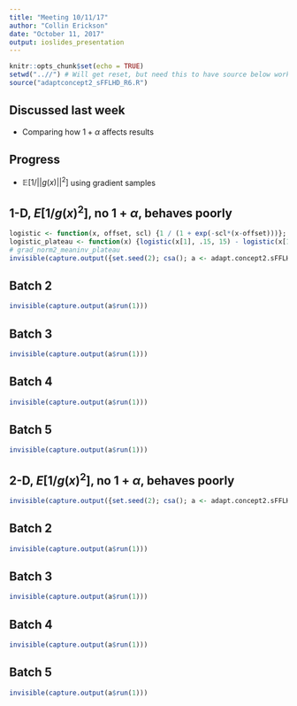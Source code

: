 ```yaml
---
title: "Meeting 10/11/17"
author: "Collin Erickson"
date: "October 11, 2017"
output: ioslides_presentation
---
```


```r
knitr::opts_chunk$set(echo = TRUE)
setwd("..//") # Will get reset, but need this to have source below work properly
source("adaptconcept2_sFFLHD_R6.R")
```

## Discussed last week

* Comparing how $1+\alpha$ affects results

## Progress

* $\mathbb{E}[1/||g(x)||^2]$ using gradient samples

## 1-D, $E[1/g(x)^2]$, no $1+\alpha$, behaves poorly

```r
logistic <- function(x, offset, scl) {1 / (1 + exp(-scl*(x-offset)))}; 
logistic_plateau <- function(x) {logistic(x[1], .15, 15) - logistic(x[1], .85,15)}; #curve(Vectorize(logistic_plateau)(x)); #cf(logistic_plateau)
# grad_norm2_meaninv_plateau
invisible(capture.output({set.seed(2); csa(); a <- adapt.concept2.sFFLHD.R6$new(D=1,L=3,func=Vectorize(logistic_plateau), obj="desirability", des_func=des_func_grad_norm2inv_mean, alpha_des=1, weight_const = 0, n0=4, take_until_maxpvar_below=1, package="laGP_GauPro_kernel", design='sFFLHD', selection_method="max_des_red_all"); a$run(1)}))
```

## Batch 2
```r
invisible(capture.output(a$run(1)))
```

## Batch 3
```r
invisible(capture.output(a$run(1)))
```

## Batch 4
```r
invisible(capture.output(a$run(1)))
```

## Batch 5
```r
invisible(capture.output(a$run(1)))
```




## 2-D, $E[1/g(x)^2]$, no $1+\alpha$, behaves poorly

```r
invisible(capture.output({set.seed(2); csa(); a <- adapt.concept2.sFFLHD.R6$new(D=2,L=3,func=function(x)logistic_plateau(x[1])*logistic_plateau(x[2]), obj="desirability", des_func=des_func_grad_norm2inv_mean, alpha_des=1, weight_const = 0, n0=8, take_until_maxpvar_below=1, package="laGP_GauPro_kernel", design='sFFLHD', selection_method="max_des_red_all", verbose=0); a$run(1)}))
```

## Batch 2
```r
invisible(capture.output(a$run(1)))
```

## Batch 3
```r
invisible(capture.output(a$run(1)))
```

## Batch 4
```r
invisible(capture.output(a$run(1)))
```

## Batch 5
```r
invisible(capture.output(a$run(1)))
```

